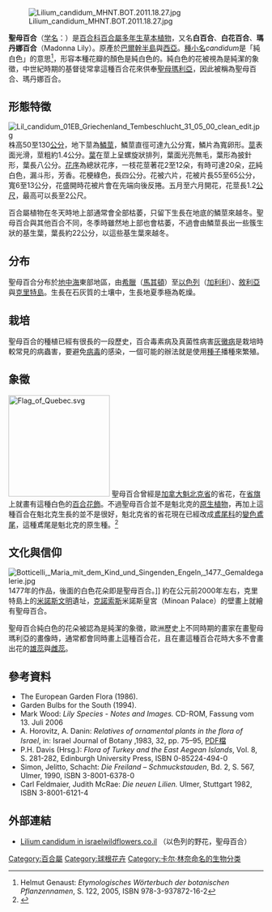 {{Speciesbox
| image = The Botanical Magazine, Plate 278 (Volume 8, 1794).png
| image_caption = 《[[柯蒂斯植物學雜誌|植物學雜誌]]》(1794)<br>''Lilium candidum''
| genus = Lilium sect. Liriotypus
| species = candidum
| authority = [[L.|L.]], 1753
|}}

[[File:Lilium_candidum_MHNT.BOT.2011.18.27.jpg|thumb]]

'''聖母百合'''（[[学名|学名]]：''{{lang|la|Lilium candidum}}''）是[[百合科|百合科]][[百合屬|百合屬]][[多年生|多年生]][[草本植物|草本植物]]，又名'''白百合'''、'''白花百合'''、'''瑪丹娜百合'''（Madonna Lily）。原產於[[巴爾幹半島|巴爾幹半島]]與[[西亞|西亞]]。[[種小名|種小名]]''candidum''是「純白色」的意思<ref>Helmut Genaust: ''Etymologisches Wörterbuch der botanischen Pflanzennamen'', S. 122, 2005, ISBN 978-3-937872-16-2</ref>，形容本種花瓣的顏色是純白色的。純白色的花被視為是純潔的象徵，中世紀時期的基督徒常拿這種百合花來供奉[[聖母瑪利亞|聖母瑪利亞]]，因此被稱為聖母百合、瑪丹娜百合。

== 形態特徵 ==
[[File:Lil_candidum_01EB_Griechenland_Tembeschlucht_31_05_00_clean_edit.jpg|thumb]]
株高50至130[[公分|公分]]，地下莖為[[鱗莖|鱗莖]]，鱗莖直徑可達九公分寬，鱗片為寬卵形。[[莖|莖]]表面光滑，莖粗約1.4公分。[[葉|葉]]在莖上呈螺旋狀排列，葉面光亮無毛，葉形為披針形，葉長八公分。[[花序|花序]]為總狀花序，一枝花莖著花2至12朵，有時可達20朵，[[花|花]]純白色，漏斗形，芳香。花梗綠色，長四公分。花被六片，花被片長55至65公分，寬6至13公分，花盛開時花被片會在先端向後反捲。五月至六月開花，花莖長1.2[[公尺|公尺]]，最高可以長至2公尺。

百合屬植物在冬天時地上部通常會全部枯萎，只留下生長在地底的鱗莖來越冬。聖母百合與其他百合不同，冬季時雖然地上部也會枯萎，不過會由鱗莖長出一些簇生狀的基生葉，葉長約22公分，以這些基生葉來越冬。

== 分布 ==
聖母百合分布於[[地中海|地中海]]東部地區，由[[希臘|希臘]]（[[馬其頓|馬其頓]]）至[[以色列|以色列]]（[[加利利|加利利]]）、[[敘利亞|敘利亞]]與[[克里特島|克里特島]]。生長在石灰質的土壤中，生長地夏季極為乾燥。

== 栽培 ==
聖母百合的種植已經有很長的一段歷史，百合毒素病及真菌性病害[[灰黴病|灰黴病]]是栽培時較常見的病蟲害，要避免[[病毒#植物|病毒]]的感染，一個可能的辦法就是使用[[種子|種子]]播種來繁殖。

== 象徵 ==
[[File:Flag_of_Quebec.svg|200px]]
聖母百合曾經是[[加拿大|加拿大]][[魁北克省|魁北克省]]的省花，在[[魁北克旗幟|省旗]]上就畫有這種白色的[[百合花飾|百合花飾]]。不過聖母百合並不是魁北克的[[本土植物|原生植物]]，再加上這種百合在魁北克生長的並不是很好，魁北克省的省花現在已經改成[[鳶尾科|鳶尾科]]的[[變色鳶尾|變色鳶尾]]，這種鳶尾是魁北克的原生種。<ref>{{Cite web |url=http://www.gouv.qc.ca/portail/quebec/pgs/commun/portrait/drapeau/?lang=en |title=National Flag and Emblems |accessdate=2009-04-03 |archive-date=2008-06-11 |archive-url=https://web.archive.org/web/20080611165104/http://www.gouv.qc.ca/portail/quebec/pgs/commun/portrait/drapeau/?lang=en |dead-url=yes }}</ref>

== 文化與信仰 ==
[[File:Botticelli,_Maria_mit_dem_Kind_und_Singenden_Engeln,_1477._Gemaldegalerie.jpg|right]]1477年的作品，後面的白色花朵即是聖母百合。]]
約在公元前2000年左右，克里特島上的[[米諾斯文明|米諾斯文明]]遺址，[[克諾索斯|克諾索斯]]米諾斯皇宮（Minoan Palace）的壁畫上就繪有聖母百合。

聖母百合純白色的花朵被認為是純潔的象徵，歐洲歷史上不同時期的畫家在畫聖母瑪利亞的畫像時，通常都會同時畫上這種百合花，且在畫這種百合花時大多不會畫出花的[[雄蕊|雄蕊]]與[[雌蕊|雌蕊]]。

== 參考資料 ==
<references />
* The European Garden Flora (1986).
* Garden Bulbs for the South (1994).
* Mark Wood: ''Lily Species - Notes and Images.'' CD-ROM, Fassung vom 13. Juli 2006
* A. Horovitz, A. Danin: ''Relatives of ornamental plants in the flora of Israel'', in: Israel Journal of Botany ,1983, 32, pp. 75–95, [http://www.flora.huji.ac.il/static//6/68/0014686.pdf PDF檔] {{Wayback|url=http://www.flora.huji.ac.il/static//6/68/0014686.pdf |date=20131107220220 }}
* P.H. Davis (Hrsg.): ''Flora of Turkey and the East Aegean Islands'', Vol. 8, S. 281-282, Edinburgh University Press, ISBN 0-85224-494-0
* Simon, Jelitto, Schacht: ''Die Freiland – Schmuckstauden'', Bd. 2, S. 567, Ulmer, 1990, ISBN 3-8001-6378-0
* Carl Feldmaier, Judith McRae: ''Die neuen Lilien.'' Ulmer, Stuttgart 1982, ISBN 3-8001-6121-4

== 外部連結 ==
* [http://www.wildflowers.co.il/english/plant.asp?ID=2 Lilium candidum in israelwildflowers.co.il] （以色列的野花，聖母百合）

{{commons|Lilium candidum|聖母百合}}
{{Taxonbar|from=Q159811}}

[[Category:百合屬|Category:百合屬]]
[[Category:球根花卉|Category:球根花卉]]
[[Category:卡尔·林奈命名的生物分类|Category:卡尔·林奈命名的生物分类]]